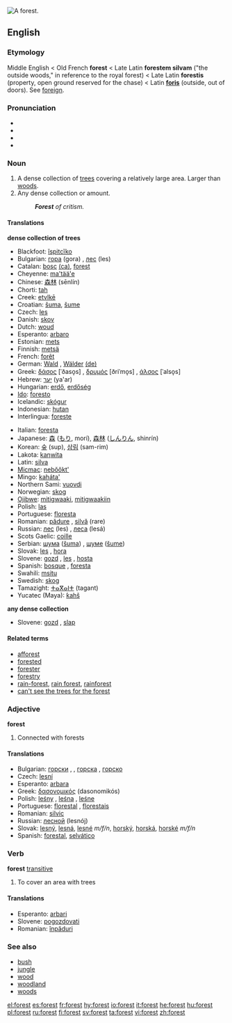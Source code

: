 [[Image:Grib skov.jpg|thumb|right|A forest.]]
{{wikipedia}}
{{commons}}
==English==

===Etymology===
Middle English < Old French '''forest''' < Late Latin '''forestem silvam''' ("the outside woods," in reference to the royal forest) < Late Latin '''forestis''' (property, open ground reserved for the chase) < Latin '''[[foris]]''' (outside, out of doors). See [[foreign]].

===Pronunciation===
* {{AHD|fŏrˈəst}}
* {{IPA|/ˈfɒrəst/}}
* {{SAMPA|/"fQrIst/}}
*{{audio|en-us-forest.ogg|Audio (US)}}

===Noun===
{{en-noun}}

# A dense collection of [[tree]]s covering a relatively large area.  Larger than [[woods]].
# Any dense collection or amount. 
#:'''''Forest''' of critism.''

====Translations====
'''dense collection of trees'''
{{top}}
*Blackfoot: [[ĭspitcĭko]]
*Bulgarian: [[гора]] (gora) {{f}}, [[лес]] (les) {{m}}
*Catalan: [[bosc]] {{m}} [[:ca:bosc|(ca)]], [[forest#Catalan|forest]] {{f}}
*Cheyenne: [[ma'tää'e]]
*Chinese: [[森林]] (sēnlín)
*Chorti: [[tah]]
*Creek: [[etvlkē]]
*Croatian: [[šuma]], [[šume]] {{p}}
*Czech: [[les]] {{m}}
*Danish: [[skov]] {{c}}
*Dutch: [[woud]] {{n}}
*Esperanto: [[arbaro]]
*Estonian: [[mets]]
*Finnish: [[metsä]]
*French: [[forêt]] {{f}}
*German: [[Wald]] {{m}}, [[Wälder]] {{p}} [[:de:Wald|(de)]]
*Greek: [[δάσος]] [ˈðaso̞s] {{n}}, [[δρυμός]] [ðriˈmo̞s] {{m}}, [[άλσος]] [ˈalso̞s] {{n}}
*Hebrew: [[יער]] (ya'ar) {{m}}
*Hungarian: [[erdő]], [[erdőség]]
*[[Ido]]: [[foresto]]
*Icelandic: [[skógur]]
*Indonesian: [[hutan]]
*Interlingua: [[foreste]]
{{mid}}
*Italian: [[foresta]] {{f}}
*Japanese: [[森]] ([[もり]], morí), [[森林]] ([[しんりん]], shinrín)
*Korean: [[숲]] (sup), [[삼림]] (sam-rim)
*Lakota: [[kaƞwita]]
*Latin: [[silva]] {{f}}
*[[Micmac]]: [[nebŏŏkt']]
*Mingo: [[kaháta']]
*Northern Sami: [[vuovdi]]
*Norwegian: [[skog]] {{m}}
*[[Ojibwe]]: [[mitigwaaki]], [[mitigwaakiin]] {{p}}
*Polish: [[las]] {{m}}
*Portuguese: [[floresta]] {{f}}
*Romanian: [[pădure]] {{f}}, [[silvă]] (rare) {{f}}
*Russian: [[лес]] (les) {{m}}, [[леса]] (lesá) {{p}}
*Scots Gaelic: [[coille]] {{f}}
*Serbian: [[шума]] ([[šuma]]) {{f}}, [[шуме]] ([[šume]]) {{p}}
*Slovak: [[les]] {{m}}, [[hora#Slovak|hora]] {{f}}
*Slovene: [[gozd]] {{m}}, [[les]] {{m}}, [[hosta]] {{f}}
*Spanish: [[bosque]] {{m}}, [[foresta]] {{f}}
*Swahili: [[msitu]]
*Swedish: [[skog]]
*Tamazight: [[ⵜⴰⴳⴰⵏⵜ]] (tagant) {{f}}
*Yucatec (Maya): [[ƙahš]]
{{bottom}}

'''any dense collection'''
{{top}}
{{mid}}
*Slovene: [[gozd]] {{m}}, [[slap]] {{m}}
{{bottom}}

====Related terms====
*[[afforest]]
*[[forested]]
*[[forester]]
*[[forestry]]
*[[rain-forest]], [[rain forest]], [[rainforest]]
*[[can't see the trees for the forest]]

===Adjective===
'''forest'''
#Connected with forests
<!-- isn't this another case of a noun used as modifier? -->
<!-- Seems to be -- why is this listed as an adjective? -->

====Translations====
*Bulgarian: [[горски]] {{m}}, {{p}}, [[горска]] {{f}}, [[горско]] {{n}}
*Czech: [[lesní]] {{m}}
*Esperanto: [[arbara]]  
*Greek: [[δασονομικός]] (dasonomikós)
*Polish: [[leśny]] {{m}}, [[leśna]] {{f}}, [[leśne]] {{n}}
*Portuguese: [[florestal]] {{mf}}, [[florestais]] {{p}}
*Romanian: [[silvic]]
*Russian: [[лесной]] (lesnój)
*Slovak: [[lesný]], [[lesná]], [[lesné]] ''m/f/n'', [[horský]], [[horská]], [[horské]] ''m/f/n''
*Spanish: [[forestal]], [[selvático]]

===Verb===
'''forest''' [[transitive]]
#To cover an area with trees

====Translations====
*Esperanto: [[arbari]]
*Slovene: [[pogozdovati]]
*Romanian: [[înpăduri]]

===See also===
*[[bush]]
*[[jungle]]
*[[wood]]
*[[woodland]]
*[[woods]]

[[el:forest]]
[[es:forest]]
[[fr:forest]]
[[hy:forest]]
[[io:forest]]
[[it:forest]]
[[he:forest]]
[[hu:forest]]
[[pl:forest]]
[[ru:forest]]
[[fi:forest]]
[[sv:forest]]
[[ta:forest]]
[[vi:forest]]
[[zh:forest]]